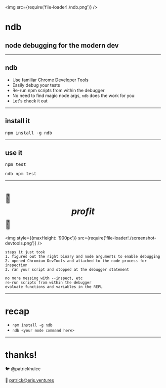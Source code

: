 

<img src={require('file-loader!./ndb.png')} />

# ndb
## node debugging for the modern dev

---

## ndb

- Use familiar Chrome Developer Tools
- Easily debug your tests
- Re-run npm scripts from within the debugger
- No need to find magic node args, `ndb` does the work for you
- Let's check it out

---

## install it

<pre style={{fontSize: '60px'}}>npm install -g ndb</pre>

---

## use it

<pre style={{fontSize: '60px', textDecoration: 'line-through'}}>npm test</pre>

<pre style={{fontSize: '60px'}}>ndb npm test</pre>

---

# 🤑 $$ profit $$ 🤑

<img style={{maxHeight: '900px'}} src={require('file-loader!./screenshot-devtools.png')} />

```notes
steps it just took
1. figured out the right binary and node arguments to enable debugging
2. opened Chromium DevTools and attached to the node process for inspection
3. ran your script and stopped at the debugger statement

no more messing with --inspect, etc
re-run scripts from within the debugger
evaluate functions and variables in the REPL
```

---

# recap

- `npm install -g ndb`
- `ndb <your node command here>`

---

# thanks!

🐦 @patrickhulce

📧 patrick@eris.ventures
